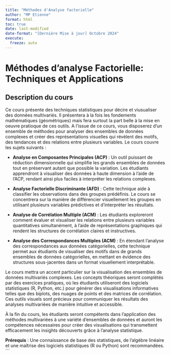 ```yaml
---
title: "Méthodes d'Analyse factorielle"
author: "MP Etienne"
format: html
toc: true
date: last-modified
date-format: "[Dernière Mise à jour] Octobre 2024"
execute: 
  freeze: auto
---
```



# Méthodes d'analyse Factorielle: Techniques et Applications

## Description du cours

Ce cours présente des techniques statistiques pour décire et viusualiser des données multivariés. Il présentera à la fois les fondements mathématiques (géométriques) mais fera surtout la part belle à la mise en oeuvre pratioque de ces outils. A l'issue de ce cours, vous disposerez d'un ensemble de méthodes pour analyser des ensembles de données complexes et créer des représentations visuelles qui révèlent des motifs, des tendances et des relations entre plusieurs variables. Le cours couvre les sujets suivants :

-   **Analyse en Composantes Principales (ACP)** : Un outil puissant de réduction dimensionnelle qui simplifie les grands ensembles de données tout en préservant autant que possible la variation. Les étudiants apprendront à visualiser des données à haute dimension à l'aide de l'ACP, rendant ainsi plus faciles à interpréter les relations complexes.

-   **Analyse Factorielle Discriminante (AFD)** : Cette technique aide à classifier les observations dans des groupes prédéfinis. Le cours se concentrera sur la manière de différencier visuellement les groupes en utilisant plusieurs variables prédictives et d'interpréter les résultats.

-   **Analyse de Corrélation Multiple (ACM)** : Les étudiants exploreront comment évaluer et visualiser les relations entre plusieurs variables quantitatives simultanément, à l'aide de représentations graphiques qui rendent les structures de corrélation claires et instructives.

-   **Analyse des Correspondances Multiples (ACM)** : En étendant l'analyse des correspondances aux données catégorielles, cette technique permet aux étudiants de visualiser des motifs dans de grands ensembles de données catégorielles, en mettant en évidence des structures sous-jacentes dans un format visuellement interprétable.

Le cours mettra un accent particulier sur la visualisation des ensembles de données multivariés complexes. Les concepts théoriques seront complétés par des exercices pratiques, où les étudiants utiliseront des logiciels statistiques (R, Python, etc.) pour générer des visualisations informatives telles que des biplots, des nuages de points et des matrices de corrélation. Ces outils visuels sont précieux pour communiquer les résultats des analyses multivariées de manière intuitive et accessible.

À la fin du cours, les étudiants seront compétents dans l'application des méthodes multivariées à une variété d'ensembles de données et auront les compétences nécessaires pour créer des visualisations qui transmettent efficacement les insights découverts grâce à l'analyse statistique.

**Prérequis** : Une connaissance de base des statistiques, de l'algèbre linéaire et une maîtrise des logiciels statistiques (R ou Python) sont recommandées. \`\`\`

